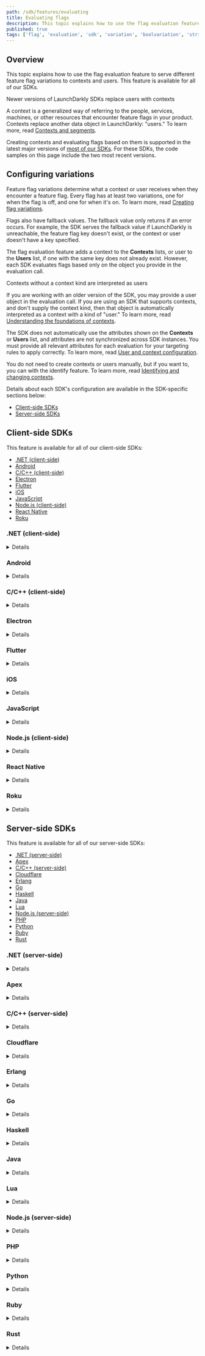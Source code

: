 ```yaml
---
path: /sdk/features/evaluating
title: Evaluating flags
description: This topic explains how to use the flag evaluation feature to serve different feature flag variations to users.
published: true
tags: ['flag', 'evaluation', 'sdk', 'variation', 'boolvariation', 'stringvariation', 'jsonvariation']
---
```


## Overview

This topic explains how to use the flag evaluation feature to serve different feature flag variations to contexts and users. This feature is available for all of our SDKs.

<Callout intent="info">
<CalloutTitle>Newer versions of LaunchDarkly SDKs replace users with contexts</CalloutTitle>
<CalloutDescription>

A context is a generalized way of referring to the people, services, machines, or other resources that encounter feature flags in your product. Contexts replace another data object in LaunchDarkly: "users." To learn more, read [Contexts and segments](/home/contexts).

Creating contexts and evaluating flags based on them is supported in the latest major versions of [most of our SDKs](/sdk). For these SDKs, the code samples on this page include the two most recent versions.

</CalloutDescription>
</Callout>

## Configuring variations

Feature flag variations determine what a context or user receives when they encounter a feature flag. Every flag has at least two variations, one for when the flag is off, and one for when it's on. To learn more, read [Creating flag variations](/home/flags/variations).

Flags also have fallback values. The fallback value only returns if an error occurs. For example, the SDK serves the fallback value if LaunchDarkly is unreachable, the feature flag key doesn't exist, or the context or user doesn't have a key specified.

The flag evaluation feature adds a context to the **Contexts** lists, or user to the **Users** list, if one with the same key does not already exist. However, each SDK evaluates flags based only on the object you provide in the evaluation call.

<Callout intent="info">
<CalloutTitle>Contexts without a context kind are interpreted as users</CalloutTitle>
<CalloutDescription>

If you are working with an older version of the SDK, you may provide a user object in the evaluation call. If you are using an SDK that supports contexts, and don't supply the context kind, then that object is automatically interpreted as a context with a kind of "user." To learn more, read [Understanding the foundations of contexts](/home/contexts#understanding-the-foundations-of-contexts).

</CalloutDescription>
</Callout>

The SDK does not automatically use the attributes shown on the **Contexts** or **Users** list, and attributes are not synchronized across SDK instances. You must provide all relevant attributes for each evaluation for your targeting rules to apply correctly. To learn more, read [User and context configuration](/sdk/features/user-context-config/).

You do not need to create contexts or users manually, but if you want to, you can with the identify feature. To learn more, read [Identifying and changing contexts](/sdk/features/identify).

Details about each SDK's configuration are available in the SDK-specific sections below:

* [Client-side SDKs](#client-side-sdks)
* [Server-side SDKs](#server-side-sdks)

## Client-side SDKs

This feature is available for all of our client-side SDKs:

* [.NET (client-side)](#net-client-side)
* [Android](#android)
* [C/C++ (client-side)](#cc-client-side)
* [Electron](#electron)
* [Flutter](#flutter)
* [iOS](#ios)
* [JavaScript](#javascript)
* [Node.js (client-side)](#nodejs-client-side)
* [React Native](#react-native)
* [Roku](#roku)

### .NET (client-side)

<Details summary="Expand .NET (client-side) code sample">

The `Variation` method determines whether a flag is enabled or not for a specific context. In the client-side .NET SDK, there is  a `variation` method for each type, such as `BoolVariation` or `StringVariation`.

`variation` calls take the feature flag key and a [fallback value](/home/getting-started/vocabulary#fallback-value).

Here is an example:

<CodeSample>
<CSTab label="C#">

```csharp
client.BoolVariation("flag-key-123abc", false);
```

</CSTab>
</CodeSample>

You must provide all relevant context attributes for each evaluation for your targeting rules to apply correctly.

</Details>

### Android

<Details summary="Expand Android code sample">

The `variation` method determines whether or not a flag is enabled for a specific context. `variation` calls take the feature flag key and a fallback value. When `LDClient` is initialized for the first time at app launch, contexts receive the feature flag fallback values until an initial connection to LaunchDarkly completes.

In Android, there is  a `variation` method for each type, such as `boolVariation` or `stringVariation`.

Here is an example:

<CodeSample>
<CSTab label="Java">

```java
boolean variationResult = client.boolVariation(flagKey, false);
```

</CSTab>
<CSTab label="Kotlin">

```kotlin
val variationResult: Boolean = client.boolVariation(flagKey, false)
```

</CSTab>
</CodeSample>

You must provide all relevant context attributes for each evaluation for your targeting rules to apply correctly.

</Details>

### C/C++ (client-side)

<Details summary="Expand C/C++ (server-side) code sample">

The variation methods determine whether or not a flag is enabled for a specific user. The variation method signatures take the feature flag key and a fallback value. When the client is initialized for the first time, users receive the feature flag fallback values until an initial connection to LaunchDarkly completes.

There are variation methods for each type, such as `LDBoolVariation`/`boolVariation` or `LDStringVariation`/`stringVariation`.

Here is an example:

<CodeSample>
<CSTab label="C">

```c
bool show_feature = LDBoolVariation(client, "flag-key-123abc", false);
if (show_feature) {
    // application code to show the feature
} else {
    // the code to run if the feature is off
}
```

</CSTab>

<CSTab label="C++">

```cpp
bool show_feature = client->boolVariation("flag-key-123abc", false);

if (show_feature) {
    // application code to show the feature
} else {
    // the code to run if the feature is off
}
```

</CSTab>
</CodeSample>

You must provide all relevant user attributes for each evaluation for your targeting rules to apply correctly.

</Details>

### Electron

<Details summary="Expand Electron code sample">

To evaluate any feature flag for the current user, call `variation`:

<CodeSample>
<CSTab label="JavaScript">

```js
const flagValue = client.variation('flag-key-123abc', false);

// proceed based on flag value, for example:

if (flagValue)  {
  // feature flag is on
} else {
  // feature flag is off
}
```

</CSTab>
<CSTab label="TypeScript">

```ts
const boolFlagValue = client.variation('bool-flag-key-123abc', false) as boolean;
const numberFlagValue = client.variation('number-flag-key-123abc', 2) as number;
const stringFlagValue = client.variation('string-flag-key-123abc', 'default') as string;

// proceed based on flag value, for example:

if (boolFlagValue)  {
  // feature flag is on
} else {
  // feature flag is off
}
```

</CSTab>
</CodeSample>

You must provide all relevant user attributes for each evaluation for your targeting rules to apply correctly.

The return value of `variation` is always either one of the variations you defined for your flag in the flag's **Targeting** tab, or the [fallback value](/home/getting-started/vocabulary#fallback-value). The fallback value is the second parameter to `variation`.

You can also fetch all flags for the current user.

Here is an example:

<CodeSample>
<CSTab label="JavaScript">

```js
const flags = client.allFlags();
const flagValue = flags['flag-key-123abc'];
```

</CSTab>
</CodeSample>

This returns a key-value map of all your feature flags. It contains `null` values for any flags that could not be evaluated.

Both of these methods are synchronous. The client always has the last known flag values in memory, so retrieving them does not involve any input/output (I/O).
</Details>

### Flutter

<Details summary="Expand Flutter code sample">

The `variation` methods determine the flag value for the current context. `variation` calls take the feature flag key and a fallback value. When `LDClient` is initialized for the first time at app launch, end users receive the feature flag fallback values until an initial connection to LaunchDarkly completes.

In Flutter, there is  a `variation` method for each type, such as `boolVariation` or `stringVariation`.

Here is an example:

<CodeSample>
<CSTab label="Dart">

```dart
bool variationResult = await LDClient.boolVariation(flagKey, false);
```

</CSTab>
</CodeSample>

You must provide all relevant context attributes for each evaluation for your targeting rules to apply correctly.

</Details>

### iOS

<Details summary="Expand iOS code sample">

The variation functions determine the flag value for the current context. Variation functions take the feature flag key and a [fallback value](/home/getting-started/vocabulary#fallback-value) as parameters. If the flag does not exist, cannot be cast to the correct return type, or the `LDClient` is not started, the function returns the fallback value.

In the iOS SDK, there is a variation method for each type, such as `boolVariation` or `jsonVariation`.

Here is an example:

<CodeSample>
<CSTab label="Swift">

```swift
let boolFlagValue = LDClient.get()!.boolVariation(forKey: "bool-flag-key-123abc", defaultValue: false)
let jsonFlagValue = LDClient.get()!.jsonVariation(forKey: "json-flag-key-456def", defaultValue: ["enabled": false, "special": "none"])
```

</CSTab>
<CSTab label="Objective-C">

```objectivec
BOOL boolFlagValue = [[LDClient get] boolVariationForKey:@"bool-flag-key-123abc" defaultValue:NO];
LDValue* jsonFlagValue = [[LDClient get] jsonVariationForKey:@"json-flag-key-456def" defaultValue:[LDValue ofNull]];
```

</CSTab>
</CodeSample>

You must provide all relevant context attributes for each evaluation for your targeting rules to apply correctly.

</Details>

### JavaScript

<Details summary="Expand JavaScript code sample">

The `variation` method determines which variation of a feature flag a context receives. `variation` calls take the feature flag key and a [fallback value](/home/getting-started/vocabulary#fallback-value).

Here is an example of the `variation` method:

<CodeSample>
<CSTab label="JavaScript">

```js
client.variation('flag-key-123abc', false);
```

</CSTab>
<CSTab label="TypeScript">

```ts
const boolFlagValue = client.variation('bool-flag-key-123abc', false) as boolean;
const numberFlagValue = client.variation('numeric-flag-key-123abc', 2) as number;
const stringFlagValue = client.variation('string-flag-key-123abc', 'default') as string;
```

</CSTab>
</CodeSample>

You must provide all relevant context attributes for each evaluation for your targeting rules to apply correctly.

</Details>

### Node.js (client-side)

<Details summary="Expand Node.js (client-side) code sample">

The `variation` method determines which variation of a feature flag a user receives. `variation` calls take the feature flag key and a [fallback value](/home/getting-started/vocabulary#fallback-value).

Here is an example:

<CodeSample>
<CSTab label="JavaScript">

```js
const value = client.variation('flag-key-123abc', false);
```

</CSTab>
<CSTab label="TypeScript">

```ts
const boolFlagValue = client.variation('flag-key-123abc', false) as boolean;
const numberFlagValue = client.variation('flag-key-123abc', 2) as number;
const stringFlagValue = client.variation('flag-key-123abc', 'default') as string;

```

</CSTab>
</CodeSample>

You must provide all relevant user attributes for each evaluation for your targeting rules to apply correctly.

</Details>

### React Native

<Details summary="Expand React Native code sample">

The variation method determines whether a flag is enabled or not for a specific context. In React Native, there is a variation method for each type, such as `boolVariation` or `stringVariation`.

Variation calls take the feature flag key and a fallback value. When `LDClient` is initialized for the first time at app launch, end users receive feature flag fallback values until an initial connection to LaunchDarkly is completed.

Here is an example:

<CodeSample>
<CSTab label="JavaScript">

```js
let boolResult = await client.boolVariation('bool-flag-key-123abc', false);
let numResult = await client.numberVariation('numeric-flag-key-123abc', 2);
let stringResult = await client.stringVariation('string-flag-key-123abc', '');
let jsonResult = await client.jsonVariation('json-flag-key-123abc', {});
```

</CSTab>
</CodeSample>

You must provide all relevant context attributes for each evaluation for your targeting rules to apply correctly.

</Details>

### Roku

<Details summary="Expand Roku code sample">

The `*variation` methods determine which variation of a feature flag a context receives. `*variation` calls take a feature flag key and a [fallback value](/home/getting-started/vocabulary#fallback-value).

Here is an example:

<CodeSample>
<CSTab label="BrightScript">

```brightscript
REM typed variations
myInt = launchDarkly.intVariation("flag-key-123abc", 123)

myBool = launchDarkly.boolVariation("flag-key-123abc", false)

myString = launchDarkly.stringVariation("flag-key-123abc", "hello world!")

myObjectOrArray = launchDarkly.jsonVariation("flag-key-123abc", {"value": 123})

REM generic variation
myValue = launchDarkly.variation("flag-key-123abc", false)
```

</CSTab>
</CodeSample>

You must provide all relevant context attributes for each evaluation for your targeting rules to apply correctly.

</Details>

## Server-side SDKs

This feature is available for all of our server-side SDKs:

* [.NET (server-side)](#net-server-side)
* [Apex](#apex)
* [C/C++ (server-side)](#cc-server-side)
* [Cloudflare](#cloudflare)
* [Erlang](#erlang)
* [Go](#go)
* [Haskell](#haskell)
* [Java](#java)
* [Lua](#lua)
* [Node.js (server-side)](#nodejs-server-side)
* [PHP](#php)
* [Python](#python)
* [Ruby](#ruby)
* [Rust](#rust)

### .NET (server-side)

<Details summary="Expand .NET (server-side) code sample">

The `Variation` methods determine whether a flag is enabled or not for a specific context. In .NET, there is  a `Variation` method for each type:
* [`BoolVariation`](https://launchdarkly.github.io/dotnet-server-sdk/api/LaunchDarkly.Sdk.Server.LdClient.html#LaunchDarkly_Sdk_Server_LdClient_BoolVariation_)
* [`DoubleVariation`](https://launchdarkly.github.io/dotnet-server-sdk/api/LaunchDarkly.Sdk.Server.LdClient.html#LaunchDarkly_Sdk_Server_LdClient_DoubleVariation_)
* [`FloatVariation`](https://launchdarkly.github.io/dotnet-server-sdk/api/LaunchDarkly.Sdk.Server.LdClient.html#LaunchDarkly_Sdk_Server_LdClient_FloatVariation_)
* [`IntVariation`](https://launchdarkly.github.io/dotnet-server-sdk/api/LaunchDarkly.Sdk.Server.LdClient.html#LaunchDarkly_Sdk_Server_LdClient_IntVariation_)
* [`JsonVariation`](https://launchdarkly.github.io/dotnet-server-sdk/api/LaunchDarkly.Sdk.Server.LdClient.html#LaunchDarkly_Sdk_Server_LdClient_JsonVariation_)
* [`StringVariation`](https://launchdarkly.github.io/dotnet-server-sdk/api/LaunchDarkly.Sdk.Server.LdClient.html#LaunchDarkly_Sdk_Server_LdClient_StringVariation_).

`Variation` calls take the feature flag key, a [`Context`](https://launchdarkly.github.io/dotnet-server-sdk/api/LaunchDarkly.Sdk.Context.html), and a [fallback value](/home/getting-started/vocabulary#fallback-value).

Here is an example:

<CodeSample>
<CSTab label=".NET SDK v7.0 (C#)">

```csharp
var value = client.BoolVariation("your.feature.key", context, false);
```

</CSTab>
<CSTab label=".NET SDK v6.x (C#)">

```csharp
var value = client.BoolVariation("your.feature.key", user, false);
```

</CSTab>
</CodeSample>

You must provide all relevant context attributes for each evaluation for your targeting rules to apply correctly.

</Details>

### Apex

<Details summary="Expand Apex code sample">

The `variation` family of methods determine the flag value for a specific user. In Apex, there is a `variation` method for each type, such as `boolVariation` or `stringVariation`. The functions take an `LDUser`, feature flag key, and a [fallback value](/home/getting-started/vocabulary#fallback-value).

<Callout intent="info">
<CalloutTitle>Apex variation methods do not automatically add users to the Users list</CalloutTitle>
<CalloutDescription>

Variation methods like `boolVariation` or `stringVariation` do not automatically generate `index` events due to limitations with the Apex platform. This means that the SDK does not automatically populate the **Users** list.

We recommend calling `client.identify(user)` with each of your users to generate user indexing events and populate your **Users** list. To learn more, read [Identifying and changing contexts](/sdk/features/identify#apex).

</CalloutDescription>
</Callout>

Here is an example:

<CodeSample>
<CSTab label="Apex">

```java
Boolean value = client.boolVariation(user, 'your.feature.key', false);
```

</CSTab>
</CodeSample>

You must provide all relevant user attributes for each evaluation for your targeting rules to apply correctly.

</Details>

### C/C++ (server-side)

<Details summary="Expand C/C++ (server-side) code sample">

The `variation` family of functions determine whether a flag is enabled or not for a specific user. In C, there is a `variation` function for each type, such as `LDBoolVariation` or `LDStringVariation`.

The functions take an `LDClient`, `LDUser`, feature flag key, [fallback value](/home/getting-started/vocabulary#fallback-value), and optional `LDDetails` struct for an evaluation explanation.

Here is an example:

<CodeSample>
<CSTab label="C/C++">

```c
bool value = LDBoolVariation(client, user, "your.feature.key", false, NULL);
```

</CSTab>
</CodeSample>

You must provide all relevant user attributes for each evaluation for your targeting rules to apply correctly.

</Details>

### Cloudflare

<Details summary="Expand Cloudflare code sample">

The `variation` method determines which variation of a feature flag a context receives. `variation` calls take the feature flag key, an `LDContext`, and a [fallback value](/home/getting-started/vocabulary#fallback-value).

Here is an example:

<CodeSample>
<CSTab label="TypeScript">

```typescript
const flagValue = await client.variation('flag-key-123abc', context, false);
```

</CSTab>
</CodeSample>

You must provide all relevant attributes for each evaluation for your targeting rules to apply correctly.

</Details>

### Erlang

<Details summary="Expand Erlang code sample">

The `variation` function determines whether a flag is enabled or not for a specific context. The functions take a flag key, context, [fallback value](/home/getting-started/vocabulary#fallback-value), and an instance tag. In the example below, the fallback value is false. The instance tag is optional.

<CodeSample>
<CSTab label="Erlang SDK v2.0">

```
Flag = ldclient:variation(<<"flag-key-123abc">>, #{key => <<"context-key-123abc">>,}, false, your_instance)
```

</CSTab>
<CSTab label="Erlang SDK v1.x">

```
Flag = ldclient:variation(<<"flag-key-123abc">>, #{key => <<"user-key-123abc">>,}, false, your_instance)
```

</CSTab>
</CodeSample>

You must provide all relevant context attributes for each evaluation for your targeting rules to apply correctly.

</Details>

### Go

<Details summary="Expand Go code sample">

The `Variation` methods determine whether a flag is enabled or not for a specific context. In Go, there is a `Variation` method for each type:
* [`BoolVariation`](https://pkg.go.dev/github.com/launchdarkly/go-server-sdk/v6#LDClient.BoolVariation)
* [`IntVariation`](https://pkg.go.dev/github.com/launchdarkly/go-server-sdk/v6#LDClient.IntVariation)
* [`Float64Variation`](https://pkg.go.dev/github.com/launchdarkly/go-server-sdk/v6#LDClient.Float64Variation)
* [`StringVariation`](https://pkg.go.dev/github.com/launchdarkly/go-server-sdk/v6#LDClient.StringVariation)
* [`JSONVariation`](https://pkg.go.dev/github.com/launchdarkly/go-server-sdk/v6#LDClient.JSONVariation), which can be any JSON type.

`Variation` methods take the feature flag key, a context, and a [fallback value](/home/getting-started/vocabulary#fallback-value). In the example below, the fallback value is `false`.

The `Variation` call generates analytics events to tell LaunchDarkly about the flag evaluation and the context attributes, so the context will be added to the **Contexts** list if a context with that key doesn't exist already.

Here is an example:

<CodeSample>
<CSTab label="Go SDK v6.0">

```go
result, _ := client.BoolVariation("your.feature.key", context, false)

// result is now true or false depending on the setting of this boolean feature flag
```

</CSTab>
<CSTab label="Go SDK v5.x">

```go
result, _ := client.BoolVariation("your.feature.key", user, false)

// result is now true or false depending on the setting of this boolean feature flag
```

</CSTab>
</CodeSample>

You must provide all relevant context attributes for each evaluation for your targeting rules to apply correctly.

</Details>

### Haskell

<Details summary="Expand Haskell code sample">

The `variation` family of functions determine whether a flag is enabled or not for a specific context. In Haskell, there is a `variation` function for each type:

* [`boolVariation`](https://launchdarkly.github.io/haskell-server-sdk/LaunchDarkly-Server-Client.html#v:boolVariation)
* [`intVariation`](https://launchdarkly.github.io/haskell-server-sdk/LaunchDarkly-Server-Client.html#v:intVariation)
* [`doubleVariation`](https://launchdarkly.github.io/haskell-server-sdk/LaunchDarkly-Server-Client.html#v:doubleVariation)
* [`stringVariation`](https://launchdarkly.github.io/haskell-server-sdk/LaunchDarkly-Server-Client.html#v:stringVariation)
* [`jsonVariation`](https://launchdarkly.github.io/haskell-server-sdk/LaunchDarkly-Server-Client.html#v:jsonVariation)

The functions take a `Client`, `Context`, feature flag key, and a [fallback value](/home/getting-started/vocabulary#fallback-value). In the example below, the fallback value is `False`.

Here is an example:

<CodeSample>
<CSTab label="Haskell SDK v4.0">

```haskell
myBoolVariation <- boolVariation client "flag-key-123abc" context False
```

</CSTab>
<CSTab label="Haskell SDK v3.x">

```haskell
myBoolVariation <- boolVariation client "flag-key-123abc" user False
```

</CSTab>
</CodeSample>

You must provide all relevant context attributes for each evaluation for your targeting rules to apply correctly.

</Details>

### Java

<Details summary="Expand Java code sample">

The `variation` methods determine which variation of a feature flag a context receives.

In Java, there is a `variation` method for each type:

- [`boolVariation`](https://javadoc.io/doc/com.launchdarkly/launchdarkly-java-server-sdk/latest/com/launchdarkly/sdk/server/LDClient.html#boolVariation(java.lang.String,com.launchdarkly.sdk.LDContext,boolean))
- [`intVariation`](https://javadoc.io/doc/com.launchdarkly/launchdarkly-java-server-sdk/latest/com/launchdarkly/sdk/server/LDClient.html#intVariation(java.lang.String,com.launchdarkly.sdk.LDContext,int))
- [`doubleVariation`](https://javadoc.io/doc/com.launchdarkly/launchdarkly-java-server-sdk/latest/com/launchdarkly/sdk/server/LDClient.html#doubleVariation(java.lang.String,com.launchdarkly.sdk.LDContext,double))
- [`stringVariation`](https://javadoc.io/doc/com.launchdarkly/launchdarkly-java-server-sdk/latest/com/launchdarkly/sdk/server/LDClient.html#stringVariation(java.lang.String,com.launchdarkly.sdk.LDContext,java.lang.String))
- [`jsonValueVariation`](https://javadoc.io/doc/com.launchdarkly/launchdarkly-java-server-sdk/latest/com/launchdarkly/sdk/server/LDClient.html#jsonValueVariation(java.lang.String,com.launchdarkly.sdk.LDContext,com.launchdarkly.sdk.LDValue)), which can be of any JSON type.

The `variation` methods take the feature flag key, an [`LDContext`](https://javadoc.io/doc/com.launchdarkly/launchdarkly-java-server-sdk/latest/com/launchdarkly/sdk/LDContext.html), and a [fallback value](/home/getting-started/vocabulary#fallback-value).

Here is an example:

<CodeSample>
<CSTab label="Java SDK v6.0">

```java
boolean value = client.boolVariation("flag-key-123abc", context, false);
```

</CSTab>
<CSTab label="Java SDK v5.x">

```java
boolean value = client.boolVariation("your.feature.key", user, false);
```

</CSTab>
</CodeSample>

You must provide all relevant context attributes for each evaluation for your targeting rules to apply correctly.

</Details>

### Lua

<Details summary="Expand Lua code sample">

The `variation` family of functions determine whether a flag is enabled or not for a specific user. In Lua, there is a `variation` function for each type, such as `boolVariation` or  `stringVariation`.

To learn more about configuration options, read the [API docs](https://launchdarkly.github.io/lua-server-sdk/index.html).

Here is an example:

<CodeSample>
<CSTab label="Lua">

```lua
local value = client:boolVariation(user, "flag-key-123abc", false)
```

</CSTab>
</CodeSample>

You must provide all relevant user attributes for each evaluation for your targeting rules to apply correctly.

</Details>

### Node.js (server-side)


<Details summary="Expand Node.js (server-side) code sample">

The `variation` method determines which variation of a feature flag a context receives.

`variation` calls take the feature flag key, an `LDContext`, and a [fallback value](/home/getting-started/vocabulary#fallback-value).

Here is an example:

<CodeSample>
<CSTab label="Node.js SDK v7.0">

```js
client.variation('flag-key-123abc', context, false,
  (err, value) => {
    // check value and proceed accordingly
  });
```

</CSTab>
<CSTab label="Node.js SDK v6.x and earlier">

```js
client.variation('flag-key-123abc', user, false,
  (err, value) => {
    // check value and proceed accordingly
  });
```

</CSTab>
</CodeSample>

You must provide all relevant attributes for each evaluation for your targeting rules to apply correctly.

</Details>

### PHP

<Details summary="Expand PHP code sample">

The `variation` method determines which variation of a feature flag a context receives. `variation` calls take the feature flag key, an `LDContext`, and a [fallback value](/home/getting-started/vocabulary#fallback-value).

Here is an example:

<CodeSample>
<CSTab label="PHP SDK v5.0">

```php
$value = $client->variation($key, $context, false);
```

</CSTab>
<CSTab label="PHP SDK v4.x">

```php
$value = $client->variation($key, $user, false);
```

</CSTab>
</CodeSample>

You must provide all relevant attributes for each evaluation for your targeting rules to apply correctly.

</Details>

### Python

<Details summary="Expand Python code sample">

The `variation` method determines which variation of a feature flag a context receives. `variation` calls take the feature flag key, a `Context`, and a [fallback value](/home/getting-started/vocabulary#fallback-value).

Here is an example:

<CodeSample>
<CSTab label="Python SDK v8.0">

```python
show_feature = ldclient.get().variation("your.feature.key", context, False)
```

</CSTab>
<CSTab label="Python SDK v7.x">

```python
show_feature = ldclient.get().variation("your.feature.key", user, False)
```

</CSTab>
</CodeSample>

You must provide all relevant context attributes for each evaluation for your targeting rules to apply correctly.

</Details>

### Ruby

<Details summary="Expand Ruby code sample">

The `variation` method determines which variation of a feature flag a context receives.

`variation` calls take the feature flag key, an `LDContext` or user hash, and a [fallback value](/home/getting-started/vocabulary#fallback-value). To learn more about constructing the context or user hash, read [User and context configuration](/sdk/features/user-context-config#ruby).

Here is an example:

<CodeSample>
<CSTab label="Ruby SDK v7.0">

```ruby
value = client.variation("your.feature.key", context, false)
```

</CSTab>
<CSTab label="Ruby SDK v6.x">

```ruby
value = client.variation("your.feature.key", user, false)
```

</CSTab>
</CodeSample>

You must provide all relevant context attributes for each evaluation for your targeting rules to apply correctly.

</Details>

### Rust

<Details summary="Expand Rust code sample">

The `variation` methods determine whether a flag is enabled or not for a specific user. In Rust, there is a `variation` method for each type:
* [`bool_variation`](https://docs.rs/launchdarkly-server-sdk/latest/launchdarkly_server_sdk/struct.Client.html#method.bool_variation),
* [`int_variation`](https://docs.rs/launchdarkly-server-sdk/latest/launchdarkly_server_sdk/struct.Client.html#method.int_variation),
* [`float_variation`](https://docs.rs/launchdarkly-server-sdk/latest/launchdarkly_server_sdk/struct.Client.html#method.float_variation),
* [`str_variation`](https://docs.rs/launchdarkly-server-sdk/latest/launchdarkly_server_sdk/struct.Client.html#method.str_variation) for strings, and
* [`json_variation`](https://docs.rs/launchdarkly-server-sdk/latest/launchdarkly_server_sdk/struct.Client.html#method.json_variation), which can be any JSON type.

`variation` methods take a `Context`, the feature flag key, and a [fallback value](/home/getting-started/vocabulary#fallback-value). In the example below, the fallback value is `false`.

Here is an example:

<CodeSample>
<CSTab label="Rust SDK v1">

```rust
let result = client.bool_variation(&context, "your.feature.key", false);
// result is now true or false depending on the setting of this boolean feature flag
```
</CSTab>
<CSTab label="Rust SDK beta">

```rust
let result = client.bool_variation(&user, "your.feature.key", false);
// result is now true or false depending on the setting of this boolean feature flag
```
</CSTab>
</CodeSample>

You must provide all relevant context attributes for each evaluation for your targeting rules to apply correctly.

</Details>
